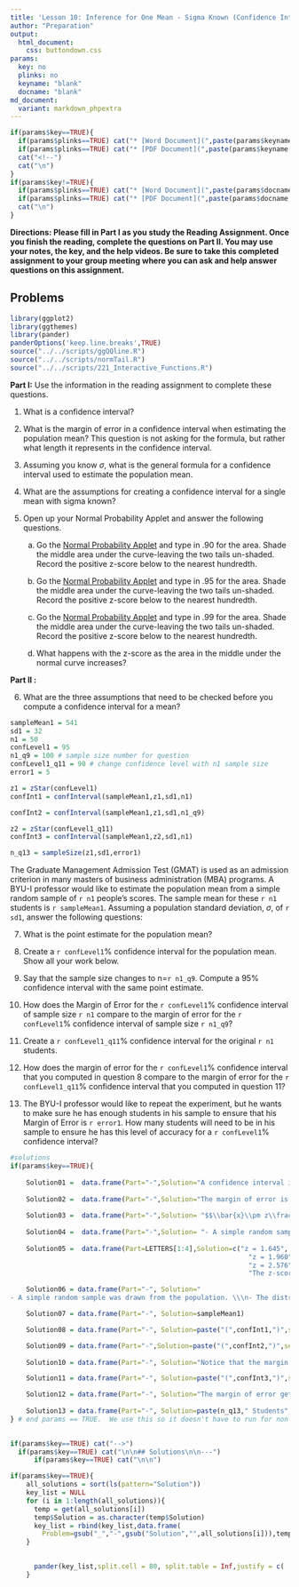 ```yaml
---
title: 'Lesson 10: Inference for One Mean - Sigma Known (Confidence Interval)'
author: "Preparation"
output:
  html_document:
    css: buttondown.css
params:
  key: no
  plinks: no
  keyname: "blank"
  docname: "blank"
md_document:
  variant: markdown_phpextra
---
```


```r
if(params$key==TRUE){
  if(params$plinks==TRUE) cat("* [Word Document](",paste(params$keyname,"docx",sep="."),")\n")
  if(params$plinks==TRUE) cat("* [PDF Document](",paste(params$keyname,"pdf",sep="."),")\n")
  cat("<!--")
  cat("\n")
} 
if(params$key!=TRUE){
  if(params$plinks==TRUE) cat("* [Word Document](",paste(params$docname,"docx",sep="."),")\n")
  if(params$plinks==TRUE) cat("* [PDF Document](",paste(params$docname,"pdf",sep="."),")\n")
  cat("\n")
}
```

**Directions: Please fill in Part I as you study the Reading Assignment. Once you finish the reading, complete the questions on Part II. You may use your notes, the key, and the help videos. Be sure to take this completed assignment to your group meeting where you can ask and help answer questions on this assignment.**

## Problems

```r
library(ggplot2)
library(ggthemes)
library(pander)
panderOptions('keep.line.breaks',TRUE)
source("../../scripts/ggQQline.R")
source("../../scripts/normTail.R")
source("../../scripts/221_Interactive_Functions.R")
```

**Part I:**  Use the information in the reading assignment to complete these questions.

1. What is a confidence interval?

2. What is the margin of error in a confidence interval when estimating the population mean?  This question is not asking for the formula, but rather what length it represents in the confidence interval.  

3. Assuming you know $\sigma$, what is the general formula for a confidence interval used to estimate the population mean.

4. What are the assumptions for creating a confidence interval for a single mean with sigma known?

5. Open up your Normal Probability Applet and answer the following questions.

    a. Go the [Normal Probability Applet](http://byuimath.com/apps/normprob.html) and type in .90 for the area. Shade the middle area under the curve-leaving the two tails un-shaded.  Record the positive z-score below to the nearest hundredth.
    
    b. Go the [Normal Probability Applet](http://byuimath.com/apps/normprob.html) and type in .95 for the area. Shade the middle area under the curve-leaving the two tails un-shaded.  Record the positive z-score below to the nearest hundredth.

    c. Go the [Normal Probability Applet](http://byuimath.com/apps/normprob.html) and type in .99 for the area. Shade the middle area under the curve-leaving the two tails un-shaded.  Record the positive z-score below to the nearest hundredth.

    d. What happens with the z-score as the area in the middle under the normal curve increases?

**Part II :**  

6. What are the three assumptions that need to be checked before you compute a confidence interval for a mean? 

```r
sampleMean1 = 541
sd1 = 32
n1 = 50
confLevel1 = 95
n1_q9 = 100 # sample size number for question
confLevel1_q11 = 90 # change confidence level with n1 sample size
error1 = 5

z1 = zStar(confLevel1)
confInt1 = confInterval(sampleMean1,z1,sd1,n1)

confInt2 = confInterval(sampleMean1,z1,sd1,n1_q9)

z2 = zStar(confLevel1_q11)
confInt3 = confInterval(sampleMean1,z2,sd1,n1)

n_q13 = sampleSize(z1,sd1,error1)
```


The Graduate Management Admission Test (GMAT) is used as an admission criterion in many masters of business administration (MBA) programs. A BYU-I professor would like to estimate the population mean from a simple random sample of `r n1` people's scores. The sample mean for these `r n1` students is `r sampleMean1`.   Assuming a population standard deviation, $\sigma$, of `r sd1`, answer the following questions:

7. What is the point estimate for the population mean?

8. Create a `r confLevel1`% confidence interval for the population mean.  Show all your work below.  


9. Say that the sample size changes to n=`r n1_q9`. Compute a 95% confidence interval with the same point estimate.


10.	How does the Margin of Error for the `r confLevel1`% confidence interval of sample size `r n1` compare to the margin of error for the `r confLevel1`% confidence interval of sample size `r n1_q9`?

11. Create a `r confLevel1_q11`% confidence interval for the original `r n1` students.


12.	How does the margin of error for the `r confLevel1`% confidence interval that you computed in question 8 compare to the margin of error for the `r confLevel1_q11`% confidence interval that you computed in question 11?


13.	The BYU-I professor would like to repeat the experiment, but he wants to make sure he has enough students in his sample to ensure that his Margin of Error is `r error1`. How many students will need to be in his sample to ensure he has this level of accuracy for a `r confLevel1`% confidence interval?


   

```r
#solutions
if(params$key==TRUE){
  
    Solution01 =  data.frame(Part="-",Solution="A confidence interval is an interval of numbers which estimates a population parameter")
    
    Solution02 =  data.frame(Part="-",Solution="The margin of error is half the width of the confidence interval.  It is the distance between the point estimator and one of the bounds of the interval.  (If you have a large margin of error, then your confidence interval will also be large.  If you have a small margin of error you will also have a small confidence interval.)")
    
    Solution03 =  data.frame(Part="-",Solution= "$$\\bar{x}\\pm z\\frac{\\sigma}{\\sqrt{n}} \\text{  or  } \\bar{x}\\pm m$$")
    
    Solution04 =  data.frame(Part="-",Solution= "- A simple random sample was drawn from the population. \\\n - The distribution of the sample mean is normally distributed. \\\n - Sigma is asssumed to be known.")
    
    Solution05 =  data.frame(Part=LETTERS[1:4],Solution=c("z = 1.645",
                                                            "z = 1.960",
                                                            "z = 2.576",
                                                            "The z-score also increases."))

    Solution06 = data.frame(Part="-", Solution="
- A simple random sample was drawn from the population. \\\n- The distribution of the sample mean is normally distributed.\\\n- Sigma is asssumed to be known.")

    Solution07 = data.frame(Part="-", Solution=sampleMean1)

    Solution08 = data.frame(Part="-", Solution=paste("(",confInt1,")",sep = ""))

    Solution09 = data.frame(Part="-",Solution=paste("(",confInt2,")",sep = ""))
                      
    Solution10 = data.frame(Part="-", Solution="Notice that the margin of error gets smaller as the sample size grows larger.")

    Solution11 = data.frame(Part="-", Solution=paste("(",confInt3,")",sep = ""))

    Solution12 = data.frame(Part="-", Solution="The margin of error gets smaller as the level of confidence grows smaller.")
    
    Solution13 = data.frame(Part="-", Solution=paste(n_q13," Students",sep = ""))
} # end params == TRUE.  We use this so it doesn't have to run for non answer key path.
    
```    
    
    
```r
if(params$key==TRUE) cat("-->")
  if(params$key==TRUE) cat("\n\n## Solutions\n\n---")
      if(params$key==TRUE) cat("\n\n")
````

```r
if(params$key==TRUE){
    all_solutions = sort(ls(pattern="Solution"))
    key_list = NULL
    for (i in 1:length(all_solutions)){
      temp = get(all_solutions[i])
      temp$Solution = as.character(temp$Solution)
      key_list = rbind(key_list,data.frame(
        Problem=gsub("_","-",gsub("Solution","",all_solutions[i])),temp))
    }
    

      pander(key_list,split.cell = 80, split.table = Inf,justify = c( 'center', 'left',"left"))
    }  
```



